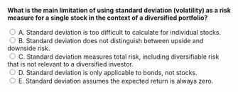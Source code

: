 ::: {.question-block}

<form onsubmit="event.preventDefault(); checkAnswer('module2_mcq_q7')" data-correct-answer="C">
  <strong style="display: block;">What is the main limitation of using standard deviation (volatility) as a risk measure for a single stock in the context of a diversified portfolio?</strong>

  <label><input type="radio" name="module2_mcq_q7" value="A"> A. Standard deviation is too difficult to calculate for individual stocks.</label><br>
  <label><input type="radio" name="module2_mcq_q7" value="B"> B. Standard deviation does not distinguish between upside and downside risk.</label><br>
  <label><input type="radio" name="module2_mcq_q7" value="C"> C. Standard deviation measures total risk, including diversifiable risk that is not relevant to a diversified investor.</label><br>
  <label><input type="radio" name="module2_mcq_q7" value="D"> D. Standard deviation is only applicable to bonds, not stocks.</label><br>
  <label><input type="radio" name="module2_mcq_q7" value="E"> E. Standard deviation assumes the expected return is always zero.</label><br>
</form>

<div id="feedback-module2_mcq_q7" class="feedback" data-status="" style="display:none;">
✅ Correct: C. For an investor who already holds a diversified portfolio, the relevant risk of a new stock is its contribution to the portfolio's risk (its systematic risk), not its total risk. Standard deviation includes diversifiable risk, which is irrelevant in this context.
</div>

:::